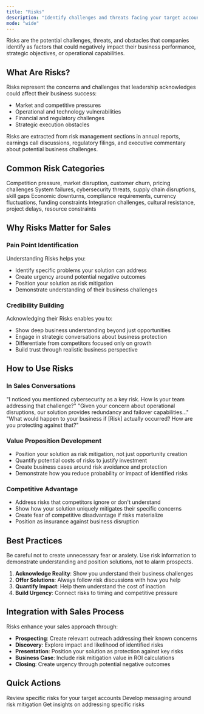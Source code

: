 ```yaml
---
title: "Risks"
description: "Identify challenges and threats facing your target accounts"
mode: "wide"
---
```


Risks are the potential challenges, threats, and obstacles that companies identify as factors that could negatively impact their business performance, strategic objectives, or operational capabilities.

## What Are Risks?

Risks represent the concerns and challenges that leadership acknowledges could affect their business success:

- Market and competitive pressures
- Operational and technology vulnerabilities
- Financial and regulatory challenges
- Strategic execution obstacles

<Info>
  Risks are extracted from risk management sections in annual reports, earnings call discussions, regulatory filings, and executive commentary about potential business challenges.
</Info>

## Common Risk Categories

<CardGroup cols={2}>
  <Card title="Market & Competitive" icon="chess">
    Competition pressure, market disruption, customer churn, pricing challenges
  </Card>
  <Card title="Operational & Technology" icon="triangle-exclamation">
    System failures, cybersecurity threats, supply chain disruptions, skill gaps
  </Card>
  <Card title="Financial & Regulatory" icon="gavel">
    Economic downturns, compliance requirements, currency fluctuations, funding constraints
  </Card>
  <Card title="Strategic & Execution" icon="route">
    Integration challenges, cultural resistance, project delays, resource constraints
  </Card>
</CardGroup>

## Why Risks Matter for Sales

### **Pain Point Identification**

Understanding Risks helps you:

- Identify specific problems your solution can address
- Create urgency around potential negative outcomes
- Position your solution as risk mitigation
- Demonstrate understanding of their business challenges

### **Credibility Building**

Acknowledging their Risks enables you to:

- Show deep business understanding beyond just opportunities
- Engage in strategic conversations about business protection
- Differentiate from competitors focused only on growth
- Build trust through realistic business perspective

## How to Use Risks

### **In Sales Conversations**

<Tabs>
  <Tab title="Problem Exploration">
    "I noticed you mentioned cybersecurity as a key risk. How is your team addressing that challenge?"
  </Tab>
  <Tab title="Solution Positioning">
    "Given your concern about operational disruptions, our solution provides redundancy and failover capabilities..."
  </Tab>
  <Tab title="Risk Mitigation">
    "What would happen to your business if [Risk] actually occurred? How are you protecting against that?"
  </Tab>
</Tabs>

### **Value Proposition Development**

- Position your solution as risk mitigation, not just opportunity creation
- Quantify potential costs of risks to justify investment
- Create business cases around risk avoidance and protection
- Demonstrate how you reduce probability or impact of identified risks

### **Competitive Advantage**

- Address risks that competitors ignore or don't understand
- Show how your solution uniquely mitigates their specific concerns
- Create fear of competitive disadvantage if risks materialize
- Position as insurance against business disruption

## Best Practices

<Warning>
  Be careful not to create unnecessary fear or anxiety. Use risk information to demonstrate understanding and position solutions, not to alarm prospects.
</Warning>

1. **Acknowledge Reality**: Show you understand their business challenges
2. **Offer Solutions**: Always follow risk discussions with how you help
3. **Quantify Impact**: Help them understand the cost of inaction
4. **Build Urgency**: Connect risks to timing and competitive pressure

## Integration with Sales Process

Risks enhance your sales approach through:

- **Prospecting**: Create relevant outreach addressing their known concerns
- **Discovery**: Explore impact and likelihood of identified risks
- **Presentation**: Position your solution as protection against key risks
- **Business Case**: Include risk mitigation value in ROI calculations
- **Closing**: Create urgency through potential negative outcomes

## Quick Actions

<CardGroup cols={3}>
  <Card title="Analyze Account Risks" icon="triangle-exclamation">
    Review specific risks for your target accounts
  </Card>
  <Card title="Create Protection Stories" icon="shield">
    Develop messaging around risk mitigation
  </Card>
  <Card title="Ask AI Assistant" icon="message" href="/account-intelligence/ai-assistant">
    Get insights on addressing specific risks
  </Card>
</CardGroup>